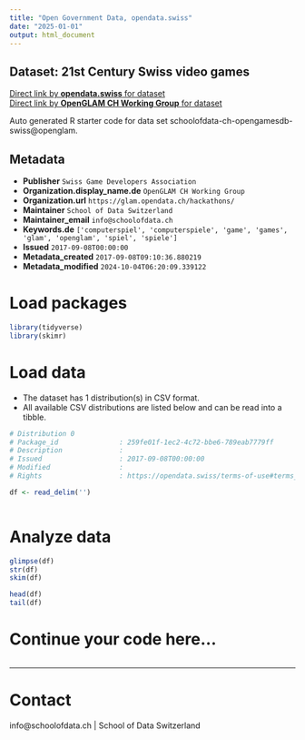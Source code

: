 ```yaml
---
title: "Open Government Data, opendata.swiss"
date: "2025-01-01"
output: html_document
---
```


## Dataset: 21st Century Swiss video games



[Direct link by **opendata.swiss** for dataset](https://opendata.swiss/de/dataset/21st-century-swiss-video-games)<br>
[Direct link by **OpenGLAM CH Working Group** for dataset](https://github.com/schoolofdata-ch/opengamesdb-swiss)

Auto generated R starter code for data set schoolofdata-ch-opengamesdb-swiss@openglam.

## Metadata

- **Publisher** `Swiss Game Developers Association`
- **Organization.display_name.de** `OpenGLAM CH Working Group`
- **Organization.url** `https://glam.opendata.ch/hackathons/`
- **Maintainer** `School of Data Switzerland`
- **Maintainer_email** `info@schoolofdata.ch`
- **Keywords.de** `['computerspiel', 'computerspiele', 'game', 'games', 'glam', 'openglam', 'spiel', 'spiele']`
- **Issued** `2017-09-08T00:00:00`
- **Metadata_created** `2017-09-08T09:10:36.880219`
- **Metadata_modified** `2024-10-04T06:20:09.339122`


# Load packages

```r

library(tidyverse)
library(skimr)

```

# Load data

-   The dataset has 1 distribution(s) in CSV format.
-   All available CSV distributions are listed below and can be read into a tibble.

```r

# Distribution 0
# Package_id               : 259fe01f-1ec2-4c72-bbe6-789eab7779ff
# Description              : 
# Issued                   : 2017-09-08T00:00:00
# Modified                 : 
# Rights                   : https://opendata.swiss/terms-of-use#terms_open

df <- read_delim('')



```

# Analyze data

```r

glimpse(df)
str(df)
skim(df)

head(df)
tail(df)

```

# Continue your code here...

```r

```

------------------------------------------------------------------------

# Contact

info@schoolofdata.ch | School of Data Switzerland
